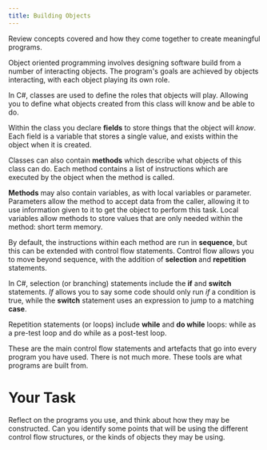 ```yaml
---
title: Building Objects
---
```


Review concepts covered and how they come together to create meaningful programs.

Object oriented programming involves designing software build from a number of interacting objects. The program's goals are achieved by objects interacting, with each object playing its own role.

In C#, classes are used to define the roles that objects will play. Allowing you to define what objects created from this class will know and be able to do.

Within the class you declare **fields** to store things that the object will _know_. Each field is a variable that stores a single value, and exists within the object when it is created.

Classes can also contain **methods** which describe what objects of this class can do. Each method contains a list of instructions which are executed by the object when the method is called.

**Methods** may also contain variables, as with local variables or parameter. Parameters allow the method to accept data from the caller, allowing it to use information given to it to get the object to perform this task. Local variables allow methods to store values that are only needed within the method: short term memory.

By default, the instructions within each method are run in **sequence**, but this can be extended with control flow statements. Control flow allows you to move beyond sequence, with the addition of **selection** and **repetition** statements.

In C#, selection (or branching) statements include the **if** and **switch** statements. _If_ allows you to say some code should only run _if_ a condition is true, while the **switch** statement uses an expression to jump to a matching **case**.

Repetition statements (or loops) include **while** and **do while** loops: while as a pre-test loop and do while as a post-test loop.

These are the main control flow statements and artefacts that go into every program you have used. There is not much more. These tools are what programs are built from.

# Your Task

Reflect on the programs you use, and think about how they may be constructed. Can you identify some points that will be using the different control flow structures, or the kinds of objects they may be using.
